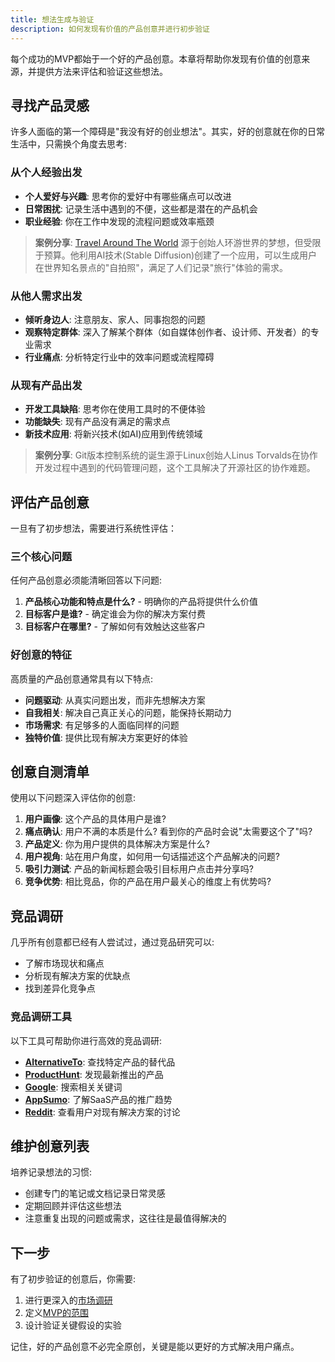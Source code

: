 ```yaml
---
title: 想法生成与验证
description: 如何发现有价值的产品创意并进行初步验证
---
```


每个成功的MVP都始于一个好的产品创意。本章将帮助你发现有价值的创意来源，并提供方法来评估和验证这些想法。

## 寻找产品灵感

许多人面临的第一个障碍是"我没有好的创业想法"。其实，好的创意就在你的日常生活中，只需换个角度去思考:

### 从个人经验出发

- **个人爱好与兴趣**: 思考你的爱好中有哪些痛点可以改进
- **日常困扰**: 记录生活中遇到的不便，这些都是潜在的产品机会
- **职业经验**: 你在工作中发现的流程问题或效率瓶颈

> **案例分享**: [Travel Around The World](https://travelaroundtheworld.app/) 源于创始人环游世界的梦想，但受限于预算。他利用AI技术(Stable Diffusion)创建了一个应用，可以生成用户在世界知名景点的"自拍照"，满足了人们记录"旅行"体验的需求。

### 从他人需求出发

- **倾听身边人**: 注意朋友、家人、同事抱怨的问题
- **观察特定群体**: 深入了解某个群体（如自媒体创作者、设计师、开发者）的专业需求
- **行业痛点**: 分析特定行业中的效率问题或流程障碍

### 从现有产品出发

- **开发工具缺陷**: 思考你在使用工具时的不便体验
- **功能缺失**: 现有产品没有满足的需求点
- **新技术应用**: 将新兴技术(如AI)应用到传统领域

> **案例分享**: Git版本控制系统的诞生源于Linux创始人Linus Torvalds在协作开发过程中遇到的代码管理问题，这个工具解决了开源社区的协作难题。

## 评估产品创意

一旦有了初步想法，需要进行系统性评估：

### 三个核心问题

任何产品创意必须能清晰回答以下问题:

1. **产品核心功能和特点是什么?** - 明确你的产品将提供什么价值
2. **目标客户是谁?** - 确定谁会为你的解决方案付费
3. **目标客户在哪里?** - 了解如何有效触达这些客户

### 好创意的特征

高质量的产品创意通常具有以下特点:

- **问题驱动**: 从真实问题出发，而非先想解决方案
- **自我相关**: 解决自己真正关心的问题，能保持长期动力
- **市场需求**: 有足够多的人面临同样的问题
- **独特价值**: 提供比现有解决方案更好的体验

## 创意自测清单

使用以下问题深入评估你的创意:

1. **用户画像**: 这个产品的具体用户是谁?
2. **痛点确认**: 用户不满的本质是什么? 看到你的产品时会说"太需要这个了"吗?
3. **产品定义**: 你为用户提供的具体解决方案是什么?
4. **用户视角**: 站在用户角度，如何用一句话描述这个产品解决的问题?
5. **吸引力测试**: 产品的新闻标题会吸引目标用户点击并分享吗?
6. **竞争优势**: 相比竞品，你的产品在用户最关心的维度上有优势吗?

## 竞品调研

几乎所有创意都已经有人尝试过，通过竞品研究可以:

- 了解市场现状和痛点
- 分析现有解决方案的优缺点
- 找到差异化竞争点

### 竞品调研工具

以下工具可帮助你进行高效的竞品调研:

- **[AlternativeTo](https://alternativeto.net/)**: 查找特定产品的替代品
- **[ProductHunt](https://www.producthunt.com/)**: 发现最新推出的产品
- **[Google](https://google.com)**: 搜索相关关键词
- **[AppSumo](https://appsumo.com/)**: 了解SaaS产品的推广趋势
- **[Reddit](https://reddit.com)**: 查看用户对现有解决方案的讨论

## 维护创意列表

培养记录想法的习惯:

- 创建专门的笔记或文档记录日常灵感
- 定期回顾并评估这些想法
- 注意重复出现的问题或需求，这往往是最值得解决的

## 下一步

有了初步验证的创意后，你需要:

1. 进行更深入的[市场调研](/docs/planning/market-research)
2. 定义[MVP的范围](/docs/planning/mvp-definition)
3. 设计验证关键假设的实验

记住，好的产品创意不必完全原创，关键是能以更好的方式解决用户痛点。 